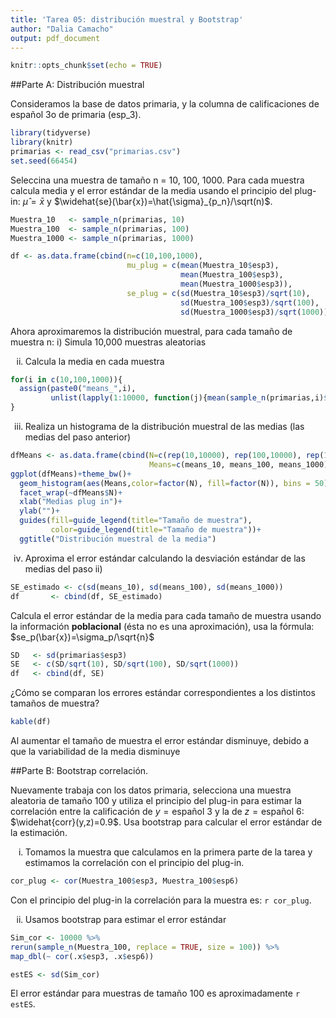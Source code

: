 ```yaml
---
title: 'Tarea 05: distribución muestral y Bootstrap'
author: "Dalia Camacho"
output: pdf_document
---
```


```r
knitr::opts_chunk$set(echo = TRUE)
```


##Parte A: Distribución muestral

Consideramos la base de datos primaria, y la columna de calificaciones de español 3o de primaria (esp_3).
```r
library(tidyverse)
library(knitr)
primarias <- read_csv("primarias.csv")
set.seed(66454)
```
Seleccina una muestra de tamaño n = 10, 100, 1000. Para cada muestra calcula media y el error estándar de la media usando el principio del plug-in:  $\hat{\mu}=\bar{x}$ y $\widehat{se}(\bar{x})=\hat{\sigma}_{p_n}/\sqrt(n)$.

```r
Muestra_10   <- sample_n(primarias, 10)
Muestra_100  <- sample_n(primarias, 100)
Muestra_1000 <- sample_n(primarias, 1000)

df <- as.data.frame(cbind(n=c(10,100,1000), 
                          mu_plug = c(mean(Muestra_10$esp3), 
                                      mean(Muestra_100$esp3),
                                      mean(Muestra_1000$esp3)),
                          se_plug = c(sd(Muestra_10$esp3)/sqrt(10),
                                      sd(Muestra_100$esp3)/sqrt(100),
                                      sd(Muestra_1000$esp3)/sqrt(1000))))
```


Ahora aproximaremos la distribución muestral, para cada tamaño de muestra n:
i) Simula 10,000 muestras aleatorias

ii) Calcula la media en cada muestra

```r
for(i in c(10,100,1000)){
  assign(paste0("means_",i),
         unlist(lapply(1:10000, function(j){mean(sample_n(primarias,i)$esp3)})))
}

```

iii) Realiza un histograma de la distribución muestral de las medias (las medias del paso anterior)
```r
dfMeans <- as.data.frame(cbind(N=c(rep(10,10000), rep(100,10000), rep(1000,10000)),
                               Means=c(means_10, means_100, means_1000)))
ggplot(dfMeans)+theme_bw()+
  geom_histogram(aes(Means,color=factor(N), fill=factor(N)), bins = 50)+
  facet_wrap(~dfMeans$N)+
  xlab("Medias plug in")+
  ylab("")+ 
  guides(fill=guide_legend(title="Tamaño de muestra"),
         color=guide_legend(title="Tamaño de muestra"))+
  ggtitle("Distribución muestral de la media")
```

iv) Aproxima el error estándar calculando la desviación estándar de las medias del paso ii)
```r
SE_estimado <- c(sd(means_10), sd(means_100), sd(means_1000))
df       <- cbind(df, SE_estimado)  
```

Calcula el error estándar de la media para cada tamaño de muestra usando la información **poblacional** (ésta no es una aproximación), usa la fórmula: $se_p(\bar{x})=\sigma_p/\sqrt{n}$
```r
SD   <- sd(primarias$esp3) 
SE   <- c(SD/sqrt(10), SD/sqrt(100), SD/sqrt(1000))
df   <- cbind(df, SE)
```

¿Cómo se comparan los errores estándar correspondientes a los distintos tamaños de muestra?
```r
kable(df)
```

Al aumentar el tamaño de muestra el error estándar disminuye, debido a que la variabilidad de la media disminuye

##Parte B: Bootstrap correlación.

Nuevamente trabaja con los datos primaria, selecciona una muestra aleatoria de tamaño 100 y utiliza el principio del plug-in para estimar la correlación entre la calificación de $y=\text{español 3}$ y la de $z=\text{español 6}$: $\widehat{corr}(y,z)=0.9$. Usa bootstrap para calcular el error estándar de la estimación.

i) Tomamos la muestra que calculamos en la primera parte de la tarea y estimamos la correlación con el principio del plug-in.
```r
cor_plug <- cor(Muestra_100$esp3, Muestra_100$esp6)
```

Con el principio del plug-in la correlación para la muestra es: `r cor_plug`. 

ii) Usamos bootstrap para estimar el error estándar
```r
Sim_cor <- 10000 %>% 
rerun(sample_n(Muestra_100, replace = TRUE, size = 100)) %>%
map_dbl(~ cor(.x$esp3, .x$esp6))

estES <- sd(Sim_cor)
```

El error estándar para muestras de tamaño 100 es aproximadamente `r estES`.
